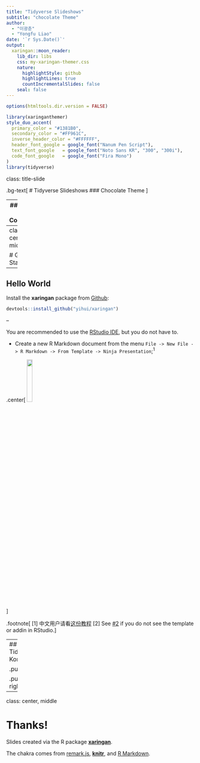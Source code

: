 ```yaml
---
title: "Tidyverse Slideshows"
subtitle: "chocolate Theme"  
author: 
  - "이광춘"
  - "Yongfu Liao"
date: '`r Sys.Date()`'
output:
  xaringan::moon_reader:
    lib_dir: libs
    css: my-xaringan-themer.css
    nature:
      highlightStyle: github
      highlightLines: true
      countIncrementalSlides: false
    seal: false
---
```


```r
options(htmltools.dir.version = FALSE)
```

```r
library(xaringanthemer)
style_duo_accent(
  primary_color = "#1381B0",
  secondary_color = "#FF961C",
  inverse_header_color = "#FFFFFF",
  header_font_google = google_font("Nanum Pen Script"),
  text_font_google   = google_font("Noto Sans KR", "300", "300i"),
  code_font_google   = google_font("Fira Mono")
)
library(tidyverse)
```

class: title-slide

.bg-text[
# Tidyverse Slideshows
### Chocolate Theme
<hr />
`r format(Sys.Date(), '%B %e, %Y')`  
Yongfu Liao
이광춘
]

---
## Table of Contents

- Get Started
    - Hello World
    - Tidyverse Korea

---
class: center, middle

# Get Started

---
## Hello World

Install the **xaringan** package from [Github](https://github.com/yihui/xaringan):

```r
devtools::install_github("yihui/xaringan")
```

--

You are recommended to use the [RStudio IDE](https://www.rstudio.com/products/rstudio/), but you do not have to.

- Create a new R Markdown document from the menu `File -> New File -> R Markdown -> From Template -> Ninja Presentation`;<sup>1</sup>

.center[
<img src="fig/xaringan-hex.png" width="17%" />  
]

.footnote[
[1] 中文用户请看[这份教程](http://slides.yihui.name/xaringan/zh-CN.html)
[2] See [#2](https://github.com/yihui/xaringan/issues/2) if you do not see the template or addin in RStudio.
]

---
## Tidyverse Korea

.pull-left[
```r
library(ggplot2)
ggplot(diamonds) +
  aes(cut, fill = cut) +
  geom_bar(show.legend = FALSE) +
  labs(
    x = "Cut",
    y = "Count",
    title = "A Fancy diamonds Plot"
  ) +
  theme_xaringan(background_color = "#FFFFFF") +
  scale_xaringan_fill_discrete()
```
]

.pull-right[
```r
ggplot(diamonds) +
  aes(cut, fill = cut) +
  geom_bar(show.legend = FALSE) +
  labs(
    x = "Cut",
    y = "Count",
    title = "A Fancy diamonds Plot"
  ) +
  theme_xaringan(background_color = "#FFFFFF") +
  scale_xaringan_fill_discrete()
```
]


---
class: center, middle

# Thanks!

Slides created via the R package [**xaringan**](https://github.com/yihui/xaringan).

The chakra comes from [remark.js](https://remarkjs.com), [**knitr**](http://yihui.name/knitr), and [R Markdown](https://rmarkdown.rstudio.com).
